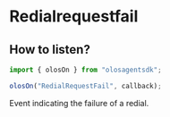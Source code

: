 # Redialrequestfail

## How to listen?

```js copy
import { olosOn } from "olosagentsdk";

olosOn("RedialRequestFail", callback);
```

Event indicating the failure of a redial.
